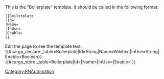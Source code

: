 <noinclude>
This is the "Boilerplate" template.
It should be called in the following format:
<pre>
{{Boilerplate
|Id=
|Name=
|InUse=
|Enable=
}}
</pre>
Edit the page to see the template text.
{{#cargo_declare:_table=Boilerplate|Id=String|Name=Wikitext|InUse=String|Enable=Boolean}}
</noinclude><includeonly>{{#cargo_store:_table=Boilerplate|Id={{{Id|}}}|Name={{{Name|}}}|InUse={{{InUse|}}}|Enable={{{Enable|}}} }}
</includeonly>
<noinclude>[[Category:RNAutomation]]</noinclude>
